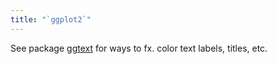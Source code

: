 ```yaml
---
title: "`ggplot2`"
---
```


See package [ggtext](https://wilkelab.org/ggtext/) for ways to fx. color text labels, titles, etc. 